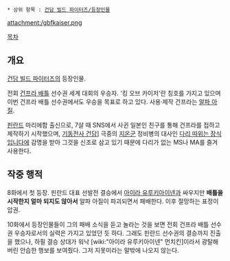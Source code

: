  * 상위 항목 : [[건담 빌드 파이터즈/등장인물]]


attachment:/gbfkaiser.png ﻿

[[목차]]

== 개요 ==
[[건담 빌드 파이터즈]]의 등장인물.

전회 [[건프라 배틀]] 선수권 세계 대회의 우승자. '킹 오브 카이저'란 칭호를 가지고 있으며 이번 건프라 배틀 선수권에서도 우승을 목표로 하고 있다. 사용·제작 건프라는 [[알파 아질]]. 

[[핀란드]] 마리에함 출신으로, 7살 때 SNS에서 사귄 일본인 친구를 통해 건프라를 접하고 제작하기 시작했으며, [[기동전사 건담]]] 극중의 [[지온]]군 정비병의 대사인 [[다리 따위는 장식입니다]]에 감명을 받아 그것을 신조로 삼고 있기 때문에 다리가 없는 MS나 MA를 즐겨 사용한다.

== 작중 행적 ==
8화에서 첫 등장. 핀란드 대표 선발전 결승에서 [[아이라 유루키아이넨]]과 싸우지만 '''배틀을 시작한지 얼마 되지도 않아서''' 알파 아질이 파괴되면서 패배한다. 이후 절망하는 표정이 압권.

10화에서 등장인물들이 그의 패배 소식을 듣고 놀라는 것을 보면 전회 건프라 배틀 선수권 우승자로서의 실력은 가지고 있었던 듯 하다. 그래도 핀란드 선수권의 결승까지 진출을 했으나, 하필 결승 상대가 워낙 [wiki:"아이라 유루키아이넨" 먼치킨]이라서 광탈해버린 안습한 행보를 보여줬다. 그저 지못미라는 말밖에 나오지 않는다.
